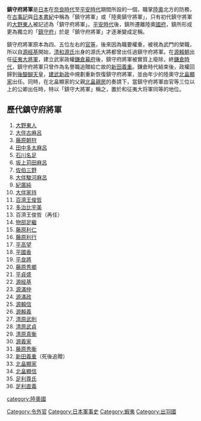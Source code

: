 '''鎮守府將軍'''是[[日本|日本]]在[[奈良時代|奈良時代]]至[[平安時代|平安時代]]期間所設的一個{{ja-link|令外官}}，職掌[[陸奧國|陸奧]]北方的防務，在[[古事記|古事記]]與[[日本書紀|日本書紀]]中稱為「鎮守將軍」或「陸奧鎮守將軍」，只有初代鎮守將軍的[[大野東人|大野東人]]被記述為「鎮守府將軍」。[[平安時代|平安時代]]後，鎮所遷離陸奧[[國府_(日本歷史)|國府]]，鎮所形成更為獨立的「[[鎮守府|鎮守府]]」於是「鎮守府將軍」才逐漸變成定稱。

鎮守府將軍原本為四、五位左右的[[官等|官等]]，後來因為職要權重，被視為武門的榮職，所以自[[源經基|源經基]]開始，[[清和源氏|清和源氏]]出身的源氏大將都曾出任過鎮守府將軍。在[[源賴朝|源賴朝]]出任[[征夷大將軍|征夷大將軍]]，建立武家政權[[鎌倉幕府|鎌倉幕府]]後，鎮守府將軍被實質上廢除，終[[鎌倉時代|鎌倉時代]]，鎮守府將軍只曾作為名譽職追贈給亡故的[[新田義重|新田義重]]。鎌倉時代結束後，政權回歸到[[後醍醐天皇|後醍醐天皇]]，[[建武新政|建武新政]]中規劃重新恢復鎮守府將軍，並由年少的陸奧守[[北畠顯家|北畠顯家]]出任。同時，在北畠顯家的父親[[北畠親房|北畠親房]]的奏請下，當鎮守府將軍由官等三位以上的公卿出任時，特以「鎮守大將軍」稱之，置於和征夷大将軍同等的地位。

==歷代鎮守府將軍==
#[[大野東人|大野東人]]
#[[大伴古麻呂|大伴古麻呂]]
#[[藤原朝狩|藤原朝狩]]
#[[田中多太麻呂|田中多太麻呂]]
#[[石川名足|石川名足]]
#[[坂上苅田麻呂|坂上苅田麻呂]]
#[[佐伯三野|佐伯三野]]
#[[大伴駿河麻呂|大伴駿河麻呂]]
#[[紀廣純|紀廣純]]
#[[大伴家持|大伴家持]]
#[[百濟王俊哲|百濟王俊哲]]
#[[多治比宇美|多治比宇美]]
#百濟王俊哲（再任）
#[[物部足繼|物部足繼]]
#[[藤原利仁|藤原利仁]]
#[[藤原利行|藤原利行]]
#[[平高望|平高望]]
#[[平國香|平國香]]
#[[平良將|平良將]]
#[[藤原秀鄉|藤原秀鄉]]
#[[平貞盛|平貞盛]]
#[[源經基|源經基]]
#[[源滿仲|源滿仲]]
#[[源滿政|源滿政]]
#[[源賴信|源賴信]]
#[[源賴義|源賴義]]
#[[清原武則|清原武則]]
#[[清原武貞|清原武貞]]
#[[清原真衡|清原真衡]]
#[[源義家|源義家]]
#[[藤原秀衡|藤原秀衡]]
#[[新田義重|新田義重]]（死後追贈）
#[[北畠顯家|北畠顯家]]
#[[北畠顯信|北畠顯信]]
#[[足利尊氏|足利尊氏]]
#[[足利直義|足利直義]]

[[Category:令外官|Category:令外官]]
[[category:陸奧國|category:陸奧國]]
[[Category:日本軍事史|Category:日本軍事史]]
[[Category:蝦夷|Category:蝦夷]]
[[Category:出羽國|Category:出羽國]]
